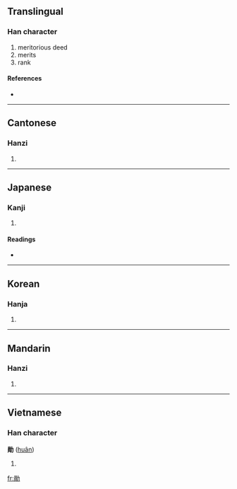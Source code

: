 {{also|勋|勲|勳}}
==Translingual==

===Han character===
{{Han char|rn=19|rad=力|as=10|sn=12|four=6482<sub>7</sub>|canj=口金大尸 (RCKS)}}

# meritorious deed
# merits
# rank

====References====
* {{Han ref|kx=0148.250|dkj=02402|dj=0335.050|hdz=10376.120|uh=52DB|ud=21211|bh=B3D4|bd=46036}}

----

==Cantonese==

===Hanzi===
{{yue-hanzi|jyut=|y=fan1|sim=勋}}

# {{defn|Cantonese}}

----

==Japanese==

===Kanji===
{{ja-kanji|grade=|rs=力10}}

# {{defn|Japanese}}

====Readings====
* {{ja-readings|on=[[くん]] (kun)|kun=[[いさお]] (isao)}}

----

==Korean==

===Hanja===
{{ko-hanja|hangeul=훈|rv=hun|mr=hun}}

# {{defn|Korean}}

----

==Mandarin==

===Hanzi===
{{cmn-hanzi|sim=勋|pin=[[xūn]] ([[xun1]])|wg=hsün<sup>1</sup>}}

# {{defn|Mandarin}}

----

==Vietnamese==

===Han character===
'''勛''' ([[huân]])

# {{defn|Vietnamese}}

[[fr:勛]]